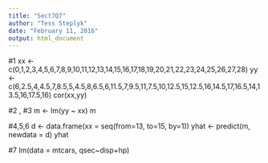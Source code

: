 ```yaml
---
title: "Sect7Q7"
author: "Tess Steplyk"
date: "February 11, 2016"
output: html_document
---
```


#1
xx <- c(0,1,2,3,4,5,6,7,8,9,10,11,12,13,14,15,16,17,18,19,20,21,22,23,24,25,26,27,28)
yy <- c(6,2.5,4,4.5,7,8.5,5,4.5,8,6.5,6,11.5,7,9.5,11,7.5,10,12.5,15,12.5,16,14.5,17,16.5,14,13.5,16,17.5,16)
cor(xx,yy)

#2 , #3
m <- lm(yy ~ xx)
m

#4,5,6
d <- data.frame(xx = seq(from=13, to=15, by=1))
yhat <- predict(m, newdata = d)
yhat

#7
lm(data = mtcars, qsec~disp+hp)
